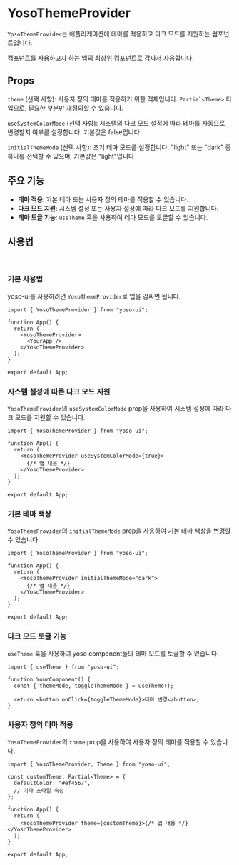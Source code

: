 
<Meta title="Theme/YosoThemeProvider" />

# YosoThemeProvider

`YosoThemeProvider`는 애플리케이션에 테마를 적용하고 다크 모드를 지원하는 컴포넌트입니다.

컴포넌트를 사용하고자 하는 앱의 최상위 컴포넌트로 감싸서 사용합니다.

## Props

`theme` (선택 사항): 사용자 정의 테마를 적용하기 위한 객체입니다. `Partial<Theme>` 타입으로, 필요한 부분만 재정의할 수 있습니다.

`useSystemColorMode` (선택 사항): 시스템의 다크 모드 설정에 따라 테마를 자동으로 변경할지 여부를 설정합니다. 기본값은 false입니다.

`initialThemeMode` (선택 사항): 초기 테마 모드를 설정합니다. "light" 또는 "dark" 중 하나를 선택할 수 있으며, 기본값은 "light"입니다

## 주요 기능

- **테마 적용**: 기본 테마 또는 사용자 정의 테마를 적용할 수 있습니다.
- **다크 모드 지원**: 시스템 설정 또는 사용자 설정에 따라 다크 모드를 지원합니다.
- **테마 토글 기능**: `useTheme` 훅을 사용하여 테마 모드를 토글할 수 있습니다.

## 사용법

<br />

### 기본 사용법

yoso-ui를 사용하려면 `YosoThemeProvider`로 앱을 감싸면 됩니다.

```tsx
import { YosoThemeProvider } from "yoso-ui";

function App() {
  return (
    <YosoThemeProvider>
      <YourApp />
    </YosoThemeProvider>
  );
}

export default App;
```

### 시스템 설정에 따른 다크 모드 지원

`YosoThemeProvider`의 `useSystemColorMode` prop을 사용하여 시스템 설정에 따라 다크 모드를 지원할 수 있습니다.

```tsx
import { YosoThemeProvider } from "yoso-ui";

function App() {
  return (
    <YosoThemeProvider useSystemColorMode={true}>
      {/* 앱 내용 */}
    </YosoThemeProvider>
  );
}

export default App;
```

### 기본 테마 색상

`YosoThemeProvider`의 `initialThemeMode` prop을 사용하여 기본 테마 색상을 변경할 수 있습니다.

```tsx
import { YosoThemeProvider } from "yoso-ui";

function App() {
  return (
    <YosoThemeProvider initialThemeMode="dark">
      {/* 앱 내용 */}
    </YosoThemeProvider>
  );
}

export default App;
```

### 다크 모드 토글 기능

`useTheme` 훅을 사용하여 yoso component들의 테마 모드를 토글할 수 있습니다.

```tsx
import { useTheme } from "yoso-ui";

function YourComponent() {
  const { themeMode, toggleThemeMode } = useTheme();

  return <button onClick={toggleThemeMode}>테마 변경</button>;
}
```

### 사용자 정의 테마 적용

`YosoThemeProvider`의 `theme` prop을 사용하여 사용자 정의 테마를 적용할 수 있습니다.

```tsx
import { YosoThemeProvider, Theme } from "yoso-ui";

const customTheme: Partial<Theme> = {
  defaultColor: "#ef4567",
  // 기타 스타일 속성
};

function App() {
  return (
    <YosoThemeProvider theme={customTheme}>{/* 앱 내용 */}</YosoThemeProvider>
  );
}

export default App;
```
